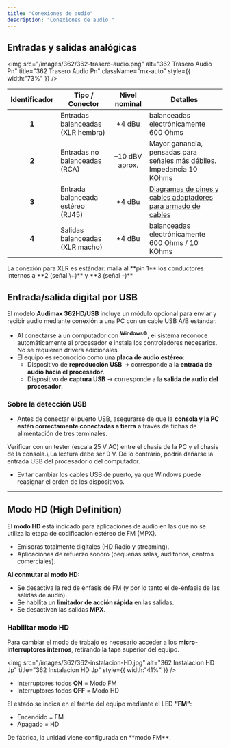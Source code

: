 ```yaml
---
title: "Conexiones de audio"
description: "Conexiones de audio "
---
```


## Entradas y salidas analógicas

<img
  src="/images/362/362-trasero-audio.png"
  alt="362 Trasero Audio Pn"
  title="362 Trasero Audio Pn"
  className="mx-auto"
  style={{ width:"73%" }}
/>

| **Identificador** | **Tipo / Conector**               | **Nivel nominal** | **Detalles**                                                                               |
| :---------------: | --------------------------------- | :---------------: | ------------------------------------------------------------------------------------------ |
| **1**             | Entradas balanceadas (XLR hembra) | \+4 dBu           | balanceadas electrónicamente <br />600 Ohms                                                |
| **2**             | Entradas no balanceadas (RCA)     | –10 dBV aprox.    | Mayor ganancia, pensadas para señales más débiles. Impedancia 10 KOhms                     |
| **3**             | Entrada balanceada estéreo (RJ45) | \+4 dBu           | [Diagramas de pines y cables adaptadores para armado de cables](/es/diagramas/RJ45-pinout) |
| **4**             | Salidas balanceadas (XLR macho)   | \+4 dBu           | balanceadas electrónicamente <br />600 Ohms / 10 KOhms                                     |

<Info>
  La conexión para XLR es estándar: malla al **pin 1** los conductores internos a **2 (señal \+)** y **3 (señal –)**
</Info>

## Entrada/salida digital por USB

El modelo **Audimax 362HD/USB** incluye un módulo opcional para enviar y recibir audio mediante conexión a una PC con un cable USB A/B estándar.

- Al conectarse a un computador con **<sup>Windows©</sup>**, el sistema reconoce automáticamente al procesador e instala los controladores necesarios.\
  No se requieren drivers adicionales.
- El equipo es reconocido como una **placa de audio estéreo**:
  - Dispositivo de **reproducción USB** → corresponde a la **entrada de audio hacia el procesador**.
  - Dispositivo de **captura USB** → corresponde a la **salida de audio del procesador**.

### Sobre la detección USB

- Antes de conectar el puerto USB, asegurarse de que la **consola y la PC estén correctamente conectadas a tierra** a través de fichas de alimentación de tres terminales.

<Danger>
  Verificar con un tester (escala 25 V AC) entre el chasis de la PC y el chasis de la consola.\
  La lectura debe ser 0 V. De lo contrario, podría dañarse la entrada USB del procesador o del computador.
</Danger>

- Evitar cambiar los cables USB de puerto, ya que Windows puede reasignar el orden de los dispositivos.

---

## Modo HD (High Definition)

El **modo HD** está indicado para aplicaciones de audio en las que no se utiliza la etapa de codificación estéreo de FM (MPX).

- Emisoras totalmente digitales (HD Radio y streaming).
- Aplicaciones de refuerzo sonoro (pequeñas salas, auditorios, centros comerciales).

**Al conmutar al modo HD:**

- Se desactiva la red de énfasis de FM (y por lo tanto el de-énfasis de las salidas de audio).
- Se habilita un **limitador de acción rápida** en las salidas.
- Se desactivan las salidas **MPX**.

### Habilitar modo HD

Para cambiar el modo de trabajo es necesario acceder a los **micro-interruptores internos**, retirando la tapa superior del equipo.

<img
  src="/images/362/362-instalacion-HD.jpg"
  alt="362 Instalacion HD Jp"
  title="362 Instalacion HD Jp"
  style={{ width:"41%" }}
/>

- Interruptores todos **ON** = Modo FM
- Interruptores todos **OFF** = Modo HD

El estado se indica en el frente del equipo mediante el LED **“FM”**:

- Encendido = FM
- Apagado = HD

<Info>
  De fábrica, la unidad viene configurada en **modo FM**.
</Info>